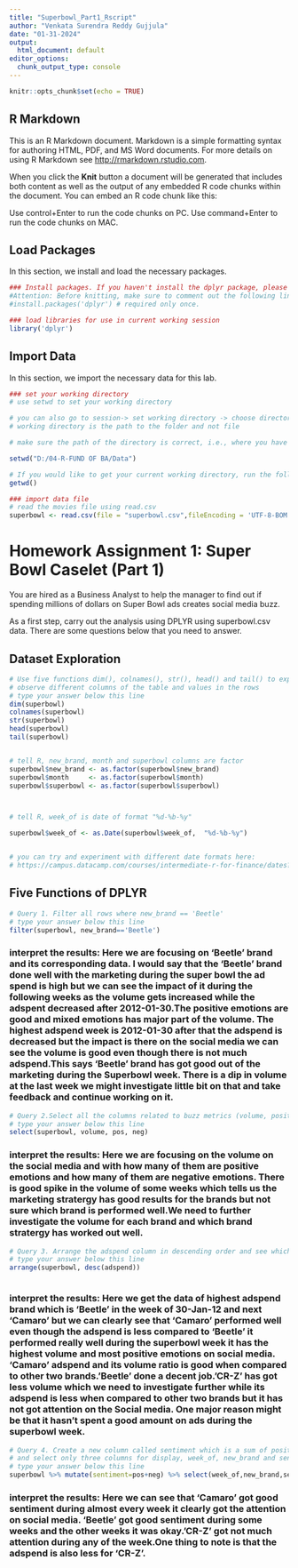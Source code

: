 ---
title: "Superbowl_Part1_Rscript"
author: "Venkata Surendra Reddy Gujjula"
date: "01-31-2024"
output:
  html_document: default
editor_options:
  chunk_output_type: console
---

```{r setup, include=FALSE}
knitr::opts_chunk$set(echo = TRUE)
```

## R Markdown

This is an R Markdown document. Markdown is a simple formatting syntax for authoring HTML, PDF, and MS Word documents. For more details on using R Markdown see <http://rmarkdown.rstudio.com>.

When you click the **Knit** button a document will be generated that includes both content as well as the output of any embedded R code chunks within the document. You can embed an R code chunk like this:

Use control+Enter to run the code chunks on PC.
Use command+Enter to run the code chunks on MAC.

## Load Packages

In this section, we install and load the necessary packages. 

```{r libraries, message=FALSE, include = FALSE}
### Install packages. If you haven't install the dplyr package, please uncomment the line below to install it. 
#Attention: Before knitting, make sure to comment out the following line.
#install.packages('dplyr') # required only once.

### load libraries for use in current working session
library('dplyr')
```

## Import Data

In this section, we import the necessary data for this lab.

```{r import, include=FALSE}
### set your working directory
# use setwd to set your working directory

# you can also go to session-> set working directory -> choose directory
# working directory is the path to the folder and not file

# make sure the path of the directory is correct, i.e., where you have stored your data

setwd("D:/04-R-FUND OF BA/Data")

# If you would like to get your current working directory, run the following line
getwd() 

### import data file
# read the movies file using read.csv
superbowl <- read.csv(file = "superbowl.csv",fileEncoding = 'UTF-8-BOM')
```

# Homework Assignment 1: Super Bowl Caselet (Part 1)

You are hired as a Business Analyst to help the manager to find out if spending millions of dollars on Super Bowl ads creates social media buzz.

As a first step, carry out the analysis using DPLYR using superbowl.csv data. There are some questions below that you need to answer.

## Dataset Exploration
```{r explore}

# Use five functions dim(), colnames(), str(), head() and tail() to explore all the superbowl table
# observe different columns of the table and values in the rows
# type your answer below this line
dim(superbowl)
colnames(superbowl)
str(superbowl)
head(superbowl)
tail(superbowl)


# tell R, new_brand, month and superbowl columns are factor 
superbowl$new_brand <- as.factor(superbowl$new_brand)
superbowl$month     <- as.factor(superbowl$month)
superbowl$superbowl <- as.factor(superbowl$superbowl)



# tell R, week_of is date of format "%d-%b-%y"

superbowl$week_of <- as.Date(superbowl$week_of,  "%d-%b-%y")


# you can try and experiment with different date formats here: 
# https://campus.datacamp.com/courses/intermediate-r-for-finance/dates?ex=6


```

## Five Functions of DPLYR

```{r DPLYR Basics1}

# Query 1. Filter all rows where new_brand == 'Beetle'
# type your answer below this line
filter(superbowl, new_brand=='Beetle')


```

### interpret the results:  Here we are focusing on 'Beetle' brand and its corresponding data. I would say that the 'Beetle' brand done well with the marketing during the super bowl the ad spend is high but we can see the impact of it during the following weeks as the volume gets increased while the adspent decreased after 2012-01-30.The positive emotions are good and mixed emotions has major part of the volume. The highest adspend week is 2012-01-30 after that the adspend is decreased but the impact is there on the social media we can see the volume is good even though there is not much adspend.This says 'Beetle' brand has got good out of the marketing during the Superbowl week. There is a dip in volume at the last week we might investigate little bit on that and take feedback and continue working on it.

```{r DPLYR Basics2}
# Query 2.Select all the columns related to buzz metrics (volume, positive and negative mentions)
# type your answer below this line
select(superbowl, volume, pos, neg)

```
### interpret the results: Here we are focusing on the volume on the social media and with how many of them are positive emotions and how many of them are negative emotions. There is good spike in the volume of some weeks which tells us the marketing stratergy has good results for the brands but not sure which brand is performed well.We need to further investigate the volume for each brand and which brand stratergy has worked out well. 


```{r DPLYR Basics3}
# Query 3. Arrange the adspend column in descending order and see which brand has the highest ad spend and in which week_of
# type your answer below this line
arrange(superbowl, desc(adspend))



```
### interpret the results: Here we get the data of highest adspend brand which is 'Beetle' in the week of 30-Jan-12 and next 'Camaro' but we can clearly see that 'Camaro' performed well even though the adspend is less compared to 'Beetle' it performed really well during the superbowl week it has the highest volume and most positive emotions on social media. 'Camaro' adspend and its volume ratio is good when compared to other two brands.'Beetle' done a decent job.'CR-Z' has got less volume which we need to investigate further while its adspend is less when compared to other two brands but it has not got attention on the Social media. One major reason might be that it hasn't spent a good amount on ads during the superbowl week. 


```{r DPLYR Basics4}
# Query 4. Create a new column called sentiment which is a sum of positive (column name is pos) and negative (column name is neg) mentions,
# and select only three columns for display, week_of, new_brand and sentiment
# type your answer below this line
superbowl %>% mutate(sentiment=pos+neg) %>% select(week_of,new_brand,sentiment) 

```
### interpret the results: Here we can see that 'Camaro' got good sentiment during almost every week it clearly got the attention on social media. 'Beetle' got good sentiment during some weeks and the other weeks it was okay.'CR-Z' got not much attention during any of the week.One thing to note is that the adspend is also less for 'CR-Z'.




